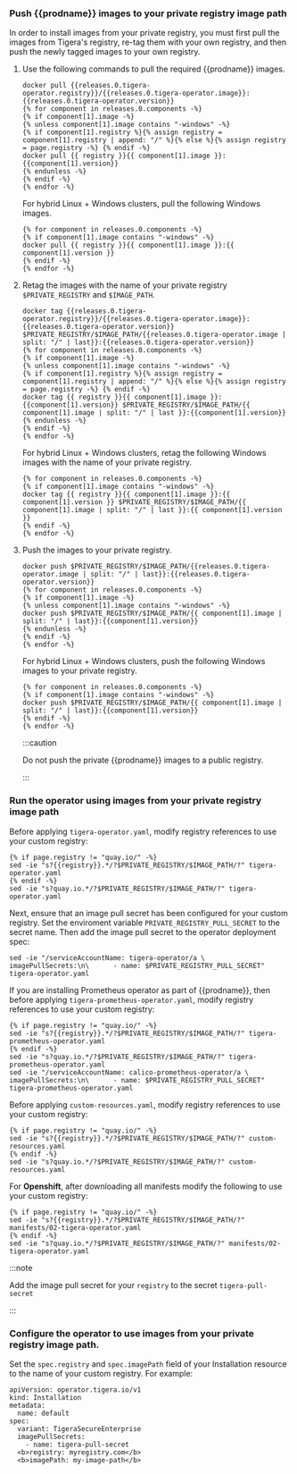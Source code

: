 ### Push {{prodname}} images to your private registry image path

In order to install images from your private registry, you must first pull the images from Tigera's registry, re-tag them with your own registry, and then push the newly tagged images to your own registry.

1. Use the following commands to pull the required {{prodname}} images.

   ```bash-plain-text
   docker pull {{releases.0.tigera-operator.registry}}/{{releases.0.tigera-operator.image}}:{{releases.0.tigera-operator.version}}
   {% for component in releases.0.components -%}
   {% if component[1].image -%}
   {% unless component[1].image contains "-windows" -%}
   {% if component[1].registry %}{% assign registry = component[1].registry | append: "/" %}{% else %}{% assign registry = page.registry -%} {% endif -%}
   docker pull {{ registry }}{{ component[1].image }}:{{component[1].version}}
   {% endunless -%}
   {% endif -%}
   {% endfor -%}
   ```

   For hybrid Linux + Windows clusters, pull the following Windows images.

   ```bash-plain-text
   {% for component in releases.0.components -%}
   {% if component[1].image contains "-windows" -%}
   docker pull {{ registry }}{{ component[1].image }}:{{ component[1].version }}
   {% endif -%}
   {% endfor -%}
   ```

1. Retag the images with the name of your private registry `$PRIVATE_REGISTRY` and `$IMAGE_PATH`.

   ```bash-plain-text
   docker tag {{releases.0.tigera-operator.registry}}/{{releases.0.tigera-operator.image}}:{{releases.0.tigera-operator.version}} $PRIVATE_REGISTRY/$IMAGE_PATH/{{releases.0.tigera-operator.image | split: "/" | last}}:{{releases.0.tigera-operator.version}}
   {% for component in releases.0.components -%}
   {% if component[1].image -%}
   {% unless component[1].image contains "-windows" -%}
   {% if component[1].registry %}{% assign registry = component[1].registry | append: "/" %}{% else %}{% assign registry = page.registry -%} {% endif -%}
   docker tag {{ registry }}{{ component[1].image }}:{{component[1].version}} $PRIVATE_REGISTRY/$IMAGE_PATH/{{ component[1].image | split: "/" | last }}:{{component[1].version}}
   {% endunless -%}
   {% endif -%}
   {% endfor -%}
   ```

   For hybrid Linux + Windows clusters, retag the following Windows images with the name of your private registry.

   ```bash-plain-text
   {% for component in releases.0.components -%}
   {% if component[1].image contains "-windows" -%}
   docker tag {{ registry }}{{ component[1].image }}:{{ component[1].version }} $PRIVATE_REGISTRY/$IMAGE_PATH/{{ component[1].image | split: "/" | last }}:{{ component[1].version }}
   {% endif -%}
   {% endfor -%}
   ```

1. Push the images to your private registry.

   ```bash-plain-text
   docker push $PRIVATE_REGISTRY/$IMAGE_PATH/{{releases.0.tigera-operator.image | split: "/" | last}}:{{releases.0.tigera-operator.version}}
   {% for component in releases.0.components -%}
   {% if component[1].image -%}
   {% unless component[1].image contains "-windows" -%}
   docker push $PRIVATE_REGISTRY/$IMAGE_PATH/{{ component[1].image | split: "/" | last}}:{{component[1].version}}
   {% endunless -%}
   {% endif -%}
   {% endfor -%}
   ```

   For hybrid Linux + Windows clusters, push the following Windows images to your private registry.

   ```bash-plain-text
   {% for component in releases.0.components -%}
   {% if component[1].image contains "-windows" -%}
   docker push $PRIVATE_REGISTRY/$IMAGE_PATH/{{ component[1].image | split: "/" | last}}:{{component[1].version}}
   {% endif -%}
   {% endfor -%}
   ```

   :::caution

   Do not push the private {{prodname}} images to a public registry.

   :::

### Run the operator using images from your private registry image path

Before applying `tigera-operator.yaml`, modify registry references to use your custom registry:

```bash-plain-text
{% if page.registry != "quay.io/" -%}
sed -ie "s?{{registry}}.*/?$PRIVATE_REGISTRY/$IMAGE_PATH/?" tigera-operator.yaml
{% endif -%}
sed -ie "s?quay.io.*/?$PRIVATE_REGISTRY/$IMAGE_PATH/?" tigera-operator.yaml
```

<!-- The second 'sed' should be removed once operator launches Prometheus & Alertmanager -->

Next, ensure that an image pull secret has been configured for your custom registry. Set the enviroment variable `PRIVATE_REGISTRY_PULL_SECRET` to the secret name.
Then add the image pull secret to the operator deployment spec:

```bash-plain-text
sed -ie "/serviceAccountName: tigera-operator/a \      imagePullSecrets:\n\      - name: $PRIVATE_REGISTRY_PULL_SECRET"  tigera-operator.yaml
```

If you are installing Prometheus operator as part of {{prodname}}, then before applying `tigera-prometheus-operator.yaml`, modify registry references to use your custom registry:

```bash-plain-text
{% if page.registry != "quay.io/" -%}
sed -ie "s?{{registry}}.*/?$PRIVATE_REGISTRY/$IMAGE_PATH/?" tigera-prometheus-operator.yaml
{% endif -%}
sed -ie "s?quay.io.*/?$PRIVATE_REGISTRY/$IMAGE_PATH/?" tigera-prometheus-operator.yaml
sed -ie "/serviceAccountName: calico-prometheus-operator/a \      imagePullSecrets:\n\      - name: $PRIVATE_REGISTRY_PULL_SECRET"  tigera-prometheus-operator.yaml
```

<!-- The second 'sed' should be removed once operator launches Prometheus & Alertmanager -->

Before applying `custom-resources.yaml`, modify registry references to use your custom registry:

```bash-plain-text
{% if page.registry != "quay.io/" -%}
sed -ie "s?{{registry}}.*/?$PRIVATE_REGISTRY/$IMAGE_PATH/?" custom-resources.yaml
{% endif -%}
sed -ie "s?quay.io.*/?$PRIVATE_REGISTRY/$IMAGE_PATH/?" custom-resources.yaml
```

<!-- The second 'sed' should be removed once operator launches Prometheus & Alertmanager -->

For <b>Openshift</b>, after downloading all manifests modify the following to use your custom registry:

```bash-plain-text
{% if page.registry != "quay.io/" -%}
sed -ie "s?{{registry}}.*/?$PRIVATE_REGISTRY/$IMAGE_PATH/?" manifests/02-tigera-operator.yaml
{% endif -%}
sed -ie "s?quay.io.*/?$PRIVATE_REGISTRY/$IMAGE_PATH/?" manifests/02-tigera-operator.yaml
```

:::note

Add the image pull secret for your `registry` to the secret `tigera-pull-secret`

:::

### Configure the operator to use images from your private registry image path.

Set the `spec.registry` and `spec.imagePath` field of your Installation resource to the name of your custom registry. For example:

```
apiVersion: operator.tigera.io/v1
kind: Installation
metadata:
  name: default
spec:
  variant: TigeraSecureEnterprise
  imagePullSecrets:
    - name: tigera-pull-secret
  <b>registry: myregistry.com</b>
  <b>imagePath: my-image-path</b>
```
